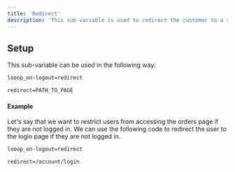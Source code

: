 ```yaml
---
title: 'Redirect'
description: 'This sub-variable is used to redirect the customer to a specific page. In combination with the root variable, it can be used to redirect the customer to a specific page if they are not logged in.'
---
```


## Setup

This sub-variable can be used in the following way:
```html
looop_on-logout=redirect
```
```html
redirect=PATH_TO_PAGE
```

#### Example
Let's say that we want to restrict users from accessing the orders page if they are not logged in. We can use the following code to redirect the user to the login page if they are not logged in.
```html
looop_on-logout=redirect
```
```html
redirect=/account/login
```
